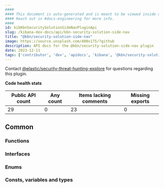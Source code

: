 ```yaml
---
####
#### This document is auto-generated and is meant to be viewed inside our experimental, new docs system.
#### Reach out in #docs-engineering for more info.
####
id: kibKbnSecuritySolutionSideNavPluginApi
slug: /kibana-dev-docs/api/kbn-security-solution-side-nav
title: "@kbn/security-solution-side-nav"
image: https://source.unsplash.com/400x175/?github
description: API docs for the @kbn/security-solution-side-nav plugin
date: 2023-12-11
tags: ['contributor', 'dev', 'apidocs', 'kibana', '@kbn/security-solution-side-nav']
---
```




Contact [@elastic/security-threat-hunting-explore](https://github.com/orgs/elastic/teams/security-threat-hunting-explore) for questions regarding this plugin.

**Code health stats**

| Public API count  | Any count | Items lacking comments | Missing exports |
|-------------------|-----------|------------------------|-----------------|
| 29 | 0 | 23 | 0 |

## Common

### Functions
<DocDefinitionList data={kbnSecuritySolutionSideNavObj.common.functions}/>

### Interfaces
<DocDefinitionList data={kbnSecuritySolutionSideNavObj.common.interfaces}/>

### Enums
<DocDefinitionList data={kbnSecuritySolutionSideNavObj.common.enums}/>

### Consts, variables and types
<DocDefinitionList data={kbnSecuritySolutionSideNavObj.common.misc}/>


